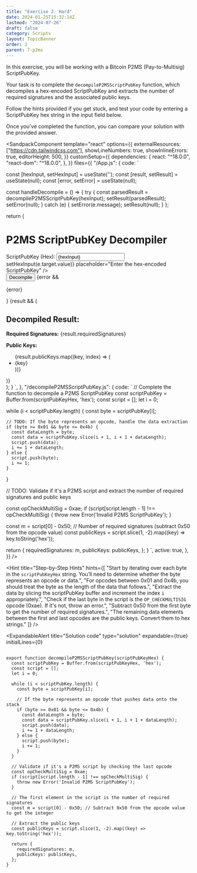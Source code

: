 ```yaml
---
title: "Exercise 2: Hard"
date: 2024-01-25T15:32:14Z
lastmod: "2024-07-26"
draft: false
category: Scripts
layout: TopicBanner
order: 2
parent: 7-p2ms
---
```


In this exercise, you will be working with a Bitcoin P2MS (Pay-to-Multisig) ScriptPubKey.

Your task is to complete the `decompileP2MSScriptPubKey` function, which decompiles a hex-encoded ScriptPubKey and extracts the number of required signatures and the associated public keys.

Follow the hints provided if you get stuck, and test your code by entering a ScriptPubKey hex string in the input field below.

Once you've completed the function, you can compare your solution with the provided answer.

<SandpackComponent
      template="react"
      options={{
        externalResources: ["https://cdn.tailwindcss.com"],
        showLineNumbers: true,
        showInlineErrors: true,
        editorHeight: 500,
      }}
      customSetup={{
        dependencies: {
          react: "^18.0.0",
          "react-dom": "^18.0.0",
        },
      }}
      files={{
        "/App.js": {
          code: `

  const [hexInput, setHexInput] = useState('');
  const [result, setResult] = useState(null);
  const [error, setError] = useState(null);

const handleDecompile = () => {
try {
const parsedResult = decompileP2MSScriptPubKey(hexInput);
setResult(parsedResult);
setError(null);
} catch (e) {
setError(e.message);
setResult(null);
}
};

return (

  <div className="p-6 max-w-lg mx-auto bg-white rounded-lg shadow-md">
    <h1 className="text-2xl font-bold mb-4 text-gray-800">P2MS ScriptPubKey Decompiler</h1>
    <div className="mb-4">
      <label htmlFor="hexInput" className="block text-sm font-medium text-gray-700">
        ScriptPubKey (Hex):
      </label>
      <input
        type="text"
        id="hexInput"
        className="mt-1 p-2 w-full border border-gray-300 rounded-md shadow-sm focus:ring-orange-500 focus:border-orange-500"
        value={hexInput}
        onChange={(e) => setHexInput(e.target.value)}
        placeholder="Enter the hex-encoded ScriptPubKey"
      />
    </div>
    <button
      onClick={handleDecompile}
      className="w-full bg-orange-500 text-white py-2 px-4 rounded-md hover:bg-orange-600 transition"
    >
      Decompile
    </button>
    {error && <p className="text-red-600 mt-4">{error}</p>}
    {result && (
      <div className="mt-4 bg-gray-100 p-4 rounded-md">
        <h2 className="text-xl font-semibold text-gray-800">Decompiled Result:</h2>
        <p className="mt-2 text-gray-700"><strong>Required Signatures:</strong> {result.requiredSignatures}</p>
        <div className="mt-2">
          <strong className="text-gray-700">Public Keys:</strong>
          <ul className="list-disc list-inside text-gray-700">
            {result.publicKeys.map((key, index) => (
              <li key={index}>{key}</li>
            ))}
          </ul>
        </div>
      </div>
    )}
  </div>
);
}
`,
        },
        "/decompileP2MSScriptPubKey.js": {
          code: `
// Complete the function to decompile a P2MS ScriptPubKey
const scriptPubKey = Buffer.from(scriptPubKeyHex, 'hex');
const script = [];
let i = 0;

while (i < scriptPubKey.length) {
const byte = scriptPubKey[i];

    // TODO: If the byte represents an opcode, handle the data extraction
    if (byte >= 0x01 && byte <= 0x4b) {
      const dataLength = byte;
      const data = scriptPubKey.slice(i + 1, i + 1 + dataLength);
      script.push(data);
      i += 1 + dataLength;
    } else {
      script.push(byte);
      i += 1;
    }

}

// TODO: Validate if it's a P2MS script and extract the number of required signatures and public keys

const opCheckMultiSig = 0xae;
if (script[script.length - 1] !== opCheckMultiSig) {
throw new Error('Invalid P2MS ScriptPubKey');
}

const m = script[0] - 0x50; // Number of required signatures (subtract 0x50 from the opcode value)
const publicKeys = script.slice(1, -2).map((key) => key.toString('hex'));

return {
requiredSignatures: m,
publicKeys: publicKeys,
};
}
`,
active: true,
},
}}
/>

<Hint
    title="Step-by-Step Hints"
    hints={[
        "Start by iterating over each byte in the `scriptPubKeyHex` string. You’ll need to determine whether the byte represents an opcode or data.",
        "For opcodes between 0x01 and 0x4b, you should treat the byte as the length of the data that follows.",
        "Extract the data by slicing the scriptPubKey buffer and increment the index `i` appropriately.",
        "Check if the last byte in the script is the `OP_CHECKMULTISIG` opcode (0xae). If it's not, throw an error.",
        "Subtract 0x50 from the first byte to get the number of required signatures.",
        "The remaining data elements between the first and last opcodes are the public keys. Convert them to hex strings."
    ]}
/>

<ExpandableAlert
  title="Solution code"
  type="solution"
  expandable={true}
  initialLines={0}
>

```

export function decompileP2MSScriptPubKey(scriptPubKeyHex) {
  const scriptPubKey = Buffer.from(scriptPubKeyHex, 'hex');
  const script = [];
  let i = 0;

  while (i < scriptPubKey.length) {
    const byte = scriptPubKey[i];

    // If the byte represents an opcode that pushes data onto the stack
    if (byte >= 0x01 && byte <= 0x4b) {
      const dataLength = byte;
      const data = scriptPubKey.slice(i + 1, i + 1 + dataLength);
      script.push(data);
      i += 1 + dataLength;
    } else {
      script.push(byte);
      i += 1;
    }
  }

  // Validate if it's a P2MS script by checking the last opcode
  const opCheckMultiSig = 0xae;
  if (script[script.length - 1] !== opCheckMultiSig) {
    throw new Error('Invalid P2MS ScriptPubKey');
  }

  // The first element in the script is the number of required signatures
  const m = script[0] - 0x50; // Subtract 0x50 from the opcode value to get the integer

  // Extract the public keys
  const publicKeys = script.slice(1, -2).map((key) => key.toString('hex'));

  return {
    requiredSignatures: m,
    publicKeys: publicKeys,
  };
}

```

</ExpandableAlert>
